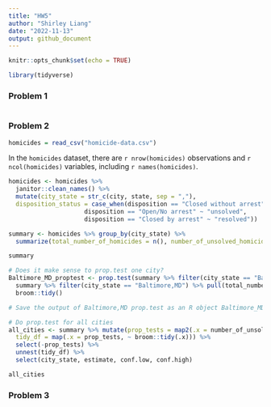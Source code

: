 ```yaml
---
title: "HW5"
author: "Shirley Liang"
date: "2022-11-13"
output: github_document
---
```


```r

knitr::opts_chunk$set(echo = TRUE)

library(tidyverse)

```

### Problem 1

```r



```

### Problem 2

```r

homicides = read_csv("homicide-data.csv")

```

In the `homicides` dataset, there are `r nrow(homicides)` observations and `r ncol(homicides)` variables, including `r names(homicides)`.

```r

homicides <- homicides %>% 
  janitor::clean_names() %>% 
  mutate(city_state = str_c(city, state, sep = ","),
  disposition_status = case_when(disposition == "Closed without arrest" ~ "unsolved",
                     disposition == "Open/No arrest" ~ "unsolved",
                     disposition == "Closed by arrest" ~ "resolved")) 

summary <- homicides %>% group_by(city_state) %>% 
  summarize(total_number_of_homicides = n(), number_of_unsolved_homicides = sum(disposition_status == "unsolved")) 

summary

```

```r
# Does it make sense to prop.test one city?
Baltimore_MD_proptest <- prop.test(summary %>% filter(city_state == "Baltimore,MD") %>% pull(number_of_unsolved_homicides), 
  summary %>% filter(city_state == "Baltimore,MD") %>% pull(total_number_of_homicides)) %>% 
  broom::tidy()

# Save the output of Baltimore,MD prop.test as an R object Baltimore_MD_proptest.

# Do prop.test for all cities
all_cities <- summary %>% mutate(prop_tests = map2(.x = number_of_unsolved_homicides, .y = total_number_of_homicides, ~ prop.test(x = .x, n = .y)),
  tidy_df = map(.x = prop_tests, ~ broom::tidy(.x))) %>% 
  select(-prop_tests) %>% 
  unnest(tidy_df) %>% 
  select(city_state, estimate, conf.low, conf.high)

all_cities

```


### Problem 3

```r



```

